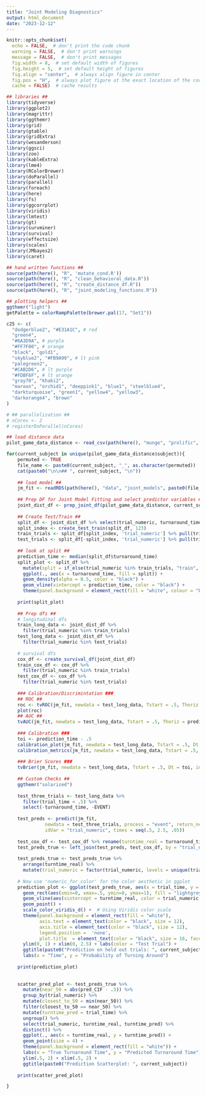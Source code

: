 ```yaml
---
title: "Joint Modeling Diagnostics"
output: html_document
date: "2023-12-12"
---
```


```r
knitr::opts_chunk$set(
  echo = FALSE,  # don't print the code chunk
  warning = FALSE,  # don't print warnings
  message = FALSE,  # don't print messages
  fig.width = 8,  # set default width of figures
  fig.height = 5,  # set default height of figures
  fig.align = "center",  # always align figure in center
  fig.pos = "H",  # always plot figure at the exact location of the code chunk
  cache = FALSE)  # cache results

## libraries ##
library(tidyverse)
library(ggplot2)
library(magrittr)
library(ggthemr)
library(grid)
library(gtable)
library(gridExtra)
library(wesanderson)
library(ggsci)
library(zoo)
library(kableExtra)
library(lme4)
library(RColorBrewer)
library(doParallel)
library(parallel)
library(foreach)
library(here)
library(fs)
library(ggcorrplot)
library(viridis)
library(lmtest)
library(gt)
library(survminer)
library(survival)
library(effectsize)
library(scales)
library(JMbayes2)
library(caret)

## hand written functions ##
source(path(here(), "R", 'mutate_cond.R'))
source(path(here(), "R", "clean_behavioral_data.R"))
source(path(here(), "R", "create_distance_df.R"))
source(path(here(), "R", "joint_modeling_functions.R"))

## plotting helpers ##
ggthemr("light")
getPalette = colorRampPalette(brewer.pal(17, "Set1"))

c25 <- c(
  "dodgerblue2", "#E31A1C", # red
  "green4",
  "#6A3D9A", # purple
  "#FF7F00", # orange
  "black", "gold1",
  "skyblue2", "#FB9A99", # lt pink
  "palegreen2",
  "#CAB2D6", # lt purple
  "#FDBF6F", # lt orange
  "gray70", "khaki2",
  "maroon", "orchid1", "deeppink1", "blue1", "steelblue4",
  "darkturquoise", "green1", "yellow4", "yellow3",
  "darkorange4", "brown"
)

# ## parallelization ##
# nCores <- 2
# registerDoParallel(nCores)

```

```r

## load distance data
pilot_game_data_distance <- read_csv(path(here(), "munge", "prolific", "cleaned_pilot_distance_data.csv"))

```


```r

for(current_subject in unique(pilot_game_data_distance$subject)){
    permuted <- TRUE
    file_name <- paste0(current_subject, "_", as.character(permuted))
    cat(paste0("\n\n## ", current_subject, "\n"))
    
    ## load model ##
    jm_fit <- readRDS(path(here(), "data", "joint_models", paste0(file_name, ".rds")))
    
    ## Prep DF for Joint Model Fitting and select predictor variables ##
    joint_dist_df <- prep_joint_df(pilot_game_data_distance, current_subject, permuted)
    
    ## Create Test/Train ##
    split_df <- joint_dist_df %>% select(trial_numeric, turnaround_time) %>% distinct()
    split_index <- create_test_train(split_df, 123)
    train_trials <- split_df[split_index, 'trial_numeric'] %>% pull(trial_numeric)
    test_trials <- split_df[-split_index, 'trial_numeric'] %>% pull(trial_numeric)
    
    ## look at split ##
    prediction_time <- median(split_df$turnaround_time)
    split_plot <- split_df %>%
      mutate(split = if_else(trial_numeric %in% train_trials, "train", "test")) %>%
      ggplot(., aes(x = turnaround_time, fill = split)) +
      geom_density(alpha = 0.5, color = "black") +
      geom_vline(xintercept = prediction_time, color = "black") +
      theme(panel.background = element_rect(fill = "white", colour = "black"))
    
    print(split_plot)
    
    ## Prep dfs ##
    # longitudinal dfs
    train_long_data <- joint_dist_df %>%
      filter(trial_numeric %in% train_trials)
    test_long_data <- joint_dist_df %>%
      filter(trial_numeric %in% test_trials)
    
    # survival dfs
    cox_df <- create_survival_df(joint_dist_df)
    train_cox_df <- cox_df %>%
      filter(trial_numeric %in% train_trials)
    test_cox_df <- cox_df %>%
      filter(trial_numeric %in% test_trials)
    
    ### Calibration/Discrimintation ###
    ## ROC ##
    roc <- tvROC(jm_fit, newdata = test_long_data, Tstart = .5, Thoriz = prediction_time, idVar = 'trial_numeric')
    plot(roc)   
    ## AUC ##
    tvAUC(jm_fit, newdata = test_long_data, Tstart = .5, Thoriz = prediction_time, idVar = 'trial_numeric')
    
    ### Calibration ###
    toi <- prediction_time - .5
    calibration_plot(jm_fit, newdata = test_long_data, Tstart = .5, Dt = toi, idVar = 'trial_numeric')
    calibration_metrics(jm_fit, newdata = test_long_data, Tstart = .5, Dt = toi, idVar = 'trial_numeric')
    
    ### Brier Scores ###
    tvBrier(jm_fit, newdata = test_long_data, Tstart = .5, Dt = toi, integrated = F)
    
    ## Custom Checks ##
    ggthemr("solarized")
    
    test_three_trials <- test_long_data %>% 
      filter(trial_time < .5) %>%
      select(-turnaround_time, -EVENT)
    
    test_preds <- predict(jm_fit, 
              newdata = test_three_trials, process = "event", return_newdata = TRUE, 
              idVar = "trial_numeric", times = seq(.5, 2.5, .05))
    
    test_cox_df <- test_cox_df %>% rename(turntime_real = turnaround_time) %>% select(trial_numeric, turntime_real)
    test_preds_true <- left_join(test_preds, test_cox_df, by = "trial_numeric")
    
    test_preds_true <- test_preds_true %>%
      arrange(turntime_real) %>%
      mutate(trial_numeric = factor(trial_numeric, levels = unique(trial_numeric)))
    
    # Now use 'numeric_for_color' for the color aesthetic in ggplot
    prediction_plot <- ggplot(test_preds_true, aes(x = trial_time, y = pred_CIF, color = trial_numeric)) +
      geom_rect(aes(xmin=0, xmax=.5, ymin=0, ymax=1), fill = "lightgrey", alpha = .5, color = 'lightgrey') +
      geom_vline(aes(xintercept = turntime_real, color = trial_numeric, alpha = .7)) +
      geom_point() +
      scale_color_viridis_d() +  # Using Viridis color scale
      theme(panel.background = element_rect(fill = "white"),
            axis.text = element_text(color = "black", size = 12),
            axis.title = element_text(color = "black", size = 12),
            legend.position =  'none',
            plot.title  = element_text(color = "black", size = 16, face = "plain")) +
      ylim(0, 1) + xlim(0, 2.5) + labs(color = "Test Trial") +
      ggtitle(paste0("Prediction on held out trials: ", current_subject)) +
      labs(x = "Time", y = "Probability of Turning Around")
    
    print(prediction_plot)
    
    
    scatter_pred_plot <- test_preds_true %>%
      mutate(near_50 = abs(pred_CIF - .5)) %>%
      group_by(trial_numeric) %>%
      mutate(closest_to_50 = min(near_50)) %>%
      filter(closest_to_50 == near_50) %>%
      mutate(turntime_pred = trial_time) %>%
      ungroup() %>%
      select(trial_numeric, turntime_real, turntime_pred) %>%
      distinct() %>%
      ggplot(., aes(x = turntime_real, y = turntime_pred)) +
      geom_point(size = 4) +
      theme(panel.background = element_rect(fill = "white")) +
      labs(x = "True Turnaround Time", y = "Predicted Turnaround Time") +
      ylim(.5, 2) + xlim(.5, 2) +
      ggtitle(paste0("Prediction Scatterplot: ", current_subject))
    
    print(scatter_pred_plot)

}
```





